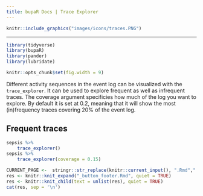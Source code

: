 ```yaml
---
title: bupaR Docs | Trace Explorer
---
```


```r
knitr::include_graphics("images/icons/traces.PNG")
```

***

```r
library(tidyverse)
library(bupaR)
library(pander)
library(lubridate)
```
```r
knitr::opts_chunk$set(fig.width = 9)
```

Different activity sequences in the event log can be visualized with the `trace_explorer`. It can be used to explore frequent as well as infrequent traces. The coverage argument specificies how much of the log you want to explore. By default it is set at 0.2, meaning that it will show the most (in)frequency traces covering 20% of the event log.

## Frequent traces

```r
sepsis %>%
	trace_explorer()
sepsis %>%
	trace_explorer(coverage = 0.15)
```


```r
CURRENT_PAGE <-  stringr::str_replace(knitr::current_input(), ".Rmd",".html")
res <- knitr::knit_expand("_button_footer.Rmd", quiet = TRUE)
res <- knitr::knit_child(text = unlist(res), quiet = TRUE)
cat(res, sep = '\n')
```
